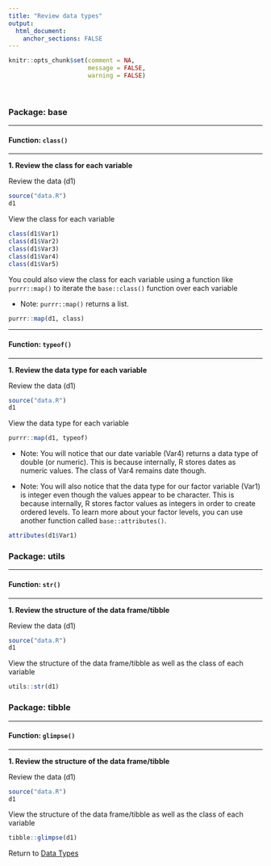 ```yaml
---
title: "Review data types"
output: 
  html_document:
    anchor_sections: FALSE
---
```


```r
knitr::opts_chunk$set(comment = NA,
                      message = FALSE,
                      warning = FALSE)
```

<br>

### Package: base

---

#### Function: `class()`

---

**1\. Review the class for each variable**

Review the data (d1)

```r

source("data.R")
d1

```

View the class for each variable

```r

class(d1$Var1)
class(d1$Var2)
class(d1$Var3)
class(d1$Var4)
class(d1$Var5)

```

You could also view the class for each variable using a function like `purrr::map()` to iterate the `base::class()` function over each variable

* Note: `purrr::map()` returns a list.

```r

purrr::map(d1, class)

```

---

#### Function: `typeof()`

---

**1\. Review the data type for each variable**

Review the data (d1)

```r

source("data.R")
d1

```

View the data type for each variable


```r

purrr::map(d1, typeof)

```

* Note: You will notice that our date variable (Var4) returns a data type of double (or numeric). This is because internally, R stores dates as numeric values. The class of Var4 remains date though.

* Note: You will also notice that the data type for our factor variable (Var1) is integer even though the values appear to be character. This is because internally, R stores factor values as integers in order to create ordered levels. To learn more about your factor levels, you can use another function called `base::attributes()`.

```r

attributes(d1$Var1)

```


### Package: utils

---

#### Function: `str()`

---

**1\. Review the structure of the data frame/tibble**

Review the data (d1)

```r

source("data.R")
d1

```

View the structure of the data frame/tibble as well as the class of each variable

```r

utils::str(d1)

```


### Package: tibble

---

#### Function: `glimpse()`

---

**1\. Review the structure of the data frame/tibble**

Review the data (d1)

```r

source("data.R")
d1

```

View the structure of the data frame/tibble as well as the class of each variable

```r

tibble::glimpse(d1)

```

Return to [Data Types](https://github.com/Cghlewis/data-wrangling-functions/wiki/Data Types)
